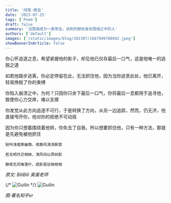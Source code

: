 ```yaml
---
title: '闲笔·棋且'
date: '2023-07-25'
tags: ['Poem']
draft: false
summary: '当围城成为一直常态，讽刺的献给身处围城之中的人'
authors: ['default']
images: ['/static/images/blog/202307/1687999780892.jpeg']
showBannerInArticle: false
---
```


你心怀追逐之息，希望紧握他的影子，却见他已仅存最后一口气，这是他唯一的逃脱之道

如若他踏步逃离，你必定停留在此，无法抓住他，因为当你追至此处，他已离开，轻易挣脱了你的束缚

你陷入崩溃之中，为何？只因你只余下最后一口气，你将最后一息都用于追寻他，致使你心力交瘁，难以支撑

你发觉从此方向追逐不可行，于是转换了方向，从另一边追踪，然而，仍无济，他直接甩开你，他对你的拒绝不可动摇

因为你只想着围绕着他转，你失去了自我，所以想要抓住他，只有一种方法，那就是先避免被他抓住

```
轻吟浅唱寄幽情，夜静风清添醉意

若无明月交相映，清风何以弄树影

静夜无风唯落叶，疏影斑驳映枝梢
```

_原文: BiliBili 臭蛋老师_

{/* ![Guilin](/static/images/blog/202307/1687999780892.jpeg) */}
![Guilin](https://img20.360buyimg.com/myjd/jfs/t20270607/188204/27/46653/315774/66632549Fd6dc1293/d6542d15bdc8c9ce.jpg)

_图·著名知乎er_
